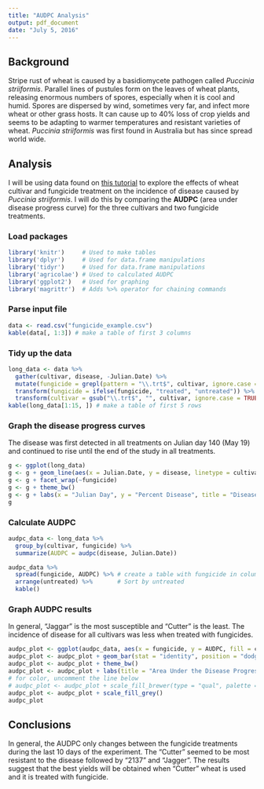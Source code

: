 ```yaml
---
title: "AUDPC Analysis"
output: pdf_document
date: "July 5, 2016"
---
```


## Background

Stripe rust of wheat is caused by a basidiomycete pathogen called *Puccinia striiformis*.
Parallel lines of pustules form on the leaves of wheat plants, releasing enormous numbers of spores, especially when it is cool and humid.
Spores are dispersed by wind, sometimes very far, and infect more wheat or other grass hosts.
It can cause up to 40% loss of crop yields and seems to be adapting to warmer temperatures and resistant varieties of wheat.
*Puccinia striiformis* was first found in Australia but has since spread world wide.

## Analysis

I will be using data found on [this tutorial](http://www.apsnet.org/edcenter/advanced/topics/EcologyAndEpidemiologyInR/DiseaseProgress/Pages/StripeRust.aspx) to explore the effects of wheat cultivar and fungicide treatment on the incidence of disease caused by *Puccinia striiformis*.
 I will do this by comparing the **AUDPC** (area under disease progress curve) for the three cultivars and two fungicide treatments.

### Load packages

```r
library('knitr')     # Used to make tables 
library('dplyr')     # Used for data.frame manipulations
library('tidyr')     # Used for data.frame manipulations
library('agricolae') # Used to calculated AUDPC
library('ggplot2')   # Used for graphing
library('magrittr')  # Adds %>% operator for chaining commands
```


### Parse input file

```r
data <- read.csv("fungicide_example.csv")
kable(data[, 1:3]) # make a table of first 3 columns
```


### Tidy up the data

```r
long_data <- data %>% 
  gather(cultivar, disease, -Julian.Date) %>% 
  mutate(fungicide = grepl(pattern = "\\.trt$", cultivar, ignore.case = TRUE)) %>% 
  transform(fungicide = ifelse(fungicide, "treated", "untreated")) %>% 
  transform(cultivar = gsub("\\.trt$", "", cultivar, ignore.case = TRUE)) 
kable(long_data[1:15, ]) # make a table of first 5 rows
```


### Graph the disease progress curves

The disease was first detected in all treatments on Julian day 140 (May 19) and continued to rise until the end of the study in all treatments.

```r
g <- ggplot(long_data)
g <- g + geom_line(aes(x = Julian.Date, y = disease, linetype = cultivar))
g <- g + facet_wrap(~fungicide)
g <- g + theme_bw()
g <- g + labs(x = "Julian Day", y = "Percent Disease", title = "Disease Progress Curve")
g
```


### Calculate AUDPC

```r
audpc_data <- long_data %>% 
  group_by(cultivar, fungicide) %>% 
  summarize(AUDPC = audpc(disease, Julian.Date))
```

```r
audpc_data %>% 
  spread(fungicide, AUDPC) %>% # create a table with fungicide in columns and cultivar in rows
  arrange(untreated) %>%       # Sort by untreated
  kable()
```



### Graph AUDPC results

In general, "Jaggar" is the most susceptible and "Cutter" is the least.
The incidence of disease for all cultivars was less when treated with fungicides.

```r
audpc_plot <- ggplot(audpc_data, aes(x = fungicide, y = AUDPC, fill = cultivar))
audpc_plot <- audpc_plot + geom_bar(stat = "identity", position = "dodge")
audpc_plot <- audpc_plot + theme_bw()
audpc_plot <- audpc_plot + labs(title = "Area Under the Disease Progress Curve")
# for color, uncomment the line below
# audpc_plot <- audpc_plot + scale_fill_brewer(type = "qual", palette = "Set1")
audpc_plot <- audpc_plot + scale_fill_grey()
audpc_plot
```


## Conclusions

In general, the AUDPC only changes between the fungicide treatments during the last 10 days of the experiment. 
The "Cutter" seemed to be most resistant to the disease followed by "2137" and "Jagger". 
The results suggest that the best yields will be obtained when "Cutter" wheat is used and it is treated with fungicide.
